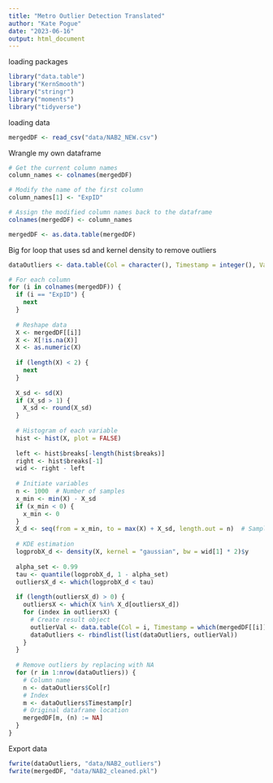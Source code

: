 ```yaml
---
title: "Metro Outlier Detection Translated"
author: "Kate Pogue"
date: "2023-06-16"
output: html_document
---
```


loading packages
```r
library("data.table")
library("KernSmooth")
library("stringr")
library("moments")
library("tidyverse")
```


loading data
```r
mergedDF <- read_csv("data/NAB2_NEW.csv")
```

Wrangle my own dataframe
```r
# Get the current column names
column_names <- colnames(mergedDF)

# Modify the name of the first column
column_names[1] <- "ExpID"

# Assign the modified column names back to the dataframe
colnames(mergedDF) <- column_names

mergedDF <- as.data.table(mergedDF)
```


Big for loop that uses sd and kernel density to remove outliers
```r
dataOutliers <- data.table(Col = character(), Timestamp = integer(), Value = numeric())

# For each column
for (i in colnames(mergedDF)) {
  if (i == "ExpID") {
    next
  }
  
  # Reshape data
  X <- mergedDF[[i]]
  X <- X[!is.na(X)]
  X <- as.numeric(X)
  
  if (length(X) < 2) {
    next
  }
  
  X_sd <- sd(X)
  if (X_sd > 1) {
    X_sd <- round(X_sd)
  }
  
  # Histogram of each variable
  hist <- hist(X, plot = FALSE)
  
  left <- hist$breaks[-length(hist$breaks)]
  right <- hist$breaks[-1]
  wid <- right - left
  
  # Initiate variables
  n <- 1000  # Number of samples 
  x_min <- min(X) - X_sd
  if (x_min < 0) {
    x_min <- 0
  }
  X_d <- seq(from = x_min, to = max(X) + X_sd, length.out = n)  # Samples
  
  # KDE estimation
  logprobX_d <- density(X, kernel = "gaussian", bw = wid[1] * 2)$y
  
  alpha_set <- 0.99
  tau <- quantile(logprobX_d, 1 - alpha_set)
  outliersX_d <- which(logprobX_d < tau)
  
  if (length(outliersX_d) > 0) {
    outliersX <- which(X %in% X_d[outliersX_d])
    for (index in outliersX) {
      # Create result object
      outlierVal <- data.table(Col = i, Timestamp = which(mergedDF[[i]] == X[index])[1], Value = X[index])
      dataOutliers <- rbindlist(list(dataOutliers, outlierVal))
    }
  }
  
  # Remove outliers by replacing with NA
  for (r in 1:nrow(dataOutliers)) {
    # Column name
    n <- dataOutliers$Col[r]
    # Index
    m <- dataOutliers$Timestamp[r]
    # Original dataframe location
    mergedDF[m, (n) := NA]
  }
}


```


Export data
```r
fwrite(dataOutliers, "data/NAB2_outliers")
fwrite(mergedDF, "data/NAB2_cleaned.pkl")
```

